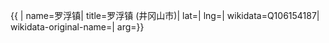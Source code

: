 {{ {{{1|PRC admin/showdata}}}|
name=罗浮镇|
title=罗浮镇 (井冈山市)|
lat=|
lng=|
wikidata=Q106154187|
wikidata-original-name=|
arg={{{arg|}}}}}